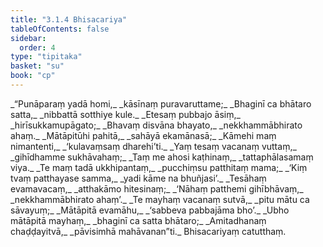 ```yaml
---
title: "3.1.4 Bhisacariya"
tableOfContents: false
sidebar:
  order: 4
type: "tipitaka"
basket: "su"
book: "cp"
---
```



<DynamicBreadcrumb />

<Division number="34" book="cp">

<Paragraph number="305" type="verses" book="cp">
_“Punāparaṃ yadā homi,_  
_kāsīnaṃ puravaruttame;_  
_Bhaginī ca bhātaro satta,_  
_nibbattā sotthiye kule._  

</Paragraph>

</Division>
<Division number="35" book="cp">

<Paragraph number="306" type="verses" book="cp">
_Etesaṃ pubbajo āsiṃ,_  
_hirīsukkamupāgato;_  
_Bhavaṃ disvāna bhayato,_  
_nekkhammābhirato ahaṃ._  

</Paragraph>

</Division>
<Division number="36" book="cp">

<Paragraph number="307" type="verses" book="cp">
_Mātāpitūhi pahitā,_  
_sahāyā ekamānasā;_  
_Kāmehi maṃ nimantenti,_  
_‘kulavaṃsaṃ dharehi’ti._  

</Paragraph>

</Division>
<Division number="37" book="cp">

<Paragraph number="308" type="verses" book="cp">
_Yaṃ tesaṃ vacanaṃ vuttaṃ,_  
_gihīdhamme sukhāvahaṃ;_  
_Taṃ me ahosi kaṭhinaṃ,_  
_tattaphālasamaṃ viya._  

</Paragraph>

</Division>
<Division number="38" book="cp">

<Paragraph number="309" type="verses" book="cp">
_Te maṃ tadā ukkhipantaṃ,_  
_pucchiṃsu patthitaṃ mama;_  
_‘Kiṃ tvaṃ patthayase samma,_  
_yadi kāme na bhuñjasi’._  

</Paragraph>

</Division>
<Division number="39" book="cp">

<Paragraph number="310" type="verses" book="cp">
_Tesāhaṃ evamavacaṃ,_  
_atthakāmo hitesinaṃ;_  
_‘Nāhaṃ patthemi gihībhāvaṃ,_  
_nekkhammābhirato ahaṃ’._  

</Paragraph>

</Division>
<Division number="40" book="cp">

<Paragraph number="311" type="verses" book="cp">
_Te mayhaṃ vacanaṃ sutvā,_  
_pitu mātu ca sāvayuṃ;_  
_Mātāpitā evamāhu,_  
_‘sabbeva pabbajāma bho’._  

</Paragraph>

</Division>
<Division number="41" book="cp">

<Paragraph number="312" type="verses" book="cp">
_Ubho mātāpitā mayhaṃ,_  
_bhaginī ca satta bhātaro;_  
_Amitadhanaṃ chaḍḍayitvā,_  
_pāvisimhā mahāvanan”ti._  


</Paragraph>
</Division>

<Paragraph number="313" type="center" book="cp">
Bhisacariyaṃ catutthaṃ.
</Paragraph>